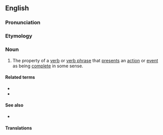 ==English==
{{wikipedia}}

===Pronunciation===
{{rfp|lang=en}}

===Etymology===
{{PIE root|en|kʷel}}
{{af|en|telic|-ity}}

===Noun===
{{en-noun|telicities}}

# {{lb|en|linguistics}} The property of a [[verb]] or [[verb phrase]] that [[present]]s an [[action]] or [[event]] as being [[complete]] in some sense.

====Related terms====
* {{l|en|telic}}
* {{l|en|atelic}}

====See also====
* {{l|en|resultativity}}

====Translations====
{{trans-top|presenting an action or event as complete}}
{{trans-mid}}
{{trans-bottom}}